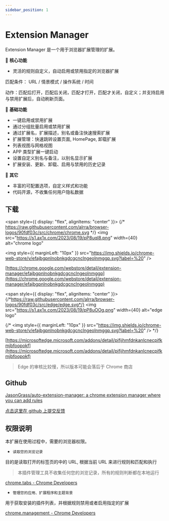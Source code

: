 ```yaml
---
sidebar_position: 1
---
```


# Extension Manager

Extension Manager 是一个用于浏览器扩展管理的扩展。

🍕 **核心功能**

- 灵活的规则自定义，自动启用或禁用指定的浏览器扩展

匹配条件： URL / 情景模式 / 操作系统 / 时间

动作：匹配后打开，匹配后关闭，匹配才打开，匹配才关闭，自定义；并支持启用与禁用扩展后，自动刷新页面。

🍕 **基础功能**

- 一键启用或禁用扩展
- 通过分组批量启用或禁用扩展
- 通过扩展名，扩展描述，别名或备注快速搜索扩展
- 扩展管理：快速跳转设置页面, HomePage, 卸载扩展
- 列表视图与网格视图
- APP 类型扩展一键启动
- 设置自定义别名与备注，以别名显示扩展
- 扩展安装、更新、卸载、启用与禁用的历史记录

🍕 **其它**

- 丰富的可配置选项，自定义样式和功能
- 代码开源，不收集任何用户隐私数据

## 下载

<span style={{ display: "flex", alignItems: "center" }}>
  {/* https://raw.githubusercontent.com/alrra/browser-logos/90fdf03c/src/chrome/chrome.svg */}
  <img
    src="https://s1.ax1x.com/2023/08/19/pP8uql8.png"
    width={40}
    alt="chrome logo"
  ></img>
  <img
    style={{ marginLeft: "10px" }}
    src="https://img.shields.io/chrome-web-store/v/efajbgpnlnobnkgdcgcnclngeolnmggp.svg?label=%20"
  />
</span>

[https://chrome.google.com/webstore/detail/extension-manager/efajbgpnlnobnkgdcgcnclngeolnmggp](https://chrome.google.com/webstore/detail/extension-manager/efajbgpnlnobnkgdcgcnclngeolnmggp)

<span style={{ display: "flex", alignItems: "center" }}>
  {/*https://raw.githubusercontent.com/alrra/browser-logos/90fdf03c/src/edge/edge.svg*/}
  <img
    src="https://s1.ax1x.com/2023/08/19/pP8uOOg.png"
    width={40}
    alt="edge logo"
  ></img>
  {/* <img
    style={{ marginLeft: "10px" }}
    src="https://img.shields.io/chrome-web-store/v/efajbgpnlnobnkgdcgcnclngeolnmggp.svg?label=%20"
  /> */}
</span>

[https://microsoftedge.microsoft.com/addons/detail/pifijhmfdnkanlcnecpifkmjbfoopokf](https://microsoftedge.microsoft.com/addons/detail/pifijhmfdnkanlcnecpifkmjbfoopokf)

> Edge 的审核比较慢，所以版本可能会落后于 Chrome 商店

## Github

[JasonGrass/auto-extension-manager: a chrome extension manager where you can add rules](https://github.com/JasonGrass/auto-extension-manager/tree/master)

[点击这里在 github 上提交反馈](https://github.com/JasonGrass/auto-extension-manager/issues/new)

## 权限说明

本扩展在使用过程中，需要的浏览器权限。

- `读取您的浏览记录`

目的是读取打开的标签页的中的 URL, 根据当前 URL 来进行规则和匹配和执行

> 本插件管理工具不收集任何您的浏览记录，所有的规则判断都在本地运行

[chrome.tabs - Chrome Developers](https://developer.chrome.com/docs/extensions/reference/tabs/)

- `管理您的应用、扩展程序和主题背景`

用于获取安装的插件列表，并根据规则禁用或者启用指定的扩展

[chrome.management - Chrome Developers](https://developer.chrome.com/docs/extensions/reference/management/)
